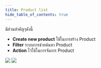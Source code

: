 ```yaml
---
title: Product list
hide_table_of_contents: true
---
```



มีส่วนสำคัญๆดังนี้
- **Create new product** ใช้ในการสร้าง Product
- **Filter** ระบบการช่วยค้นหา Product
- **Action** ไว้ใช้ในการจัดการ Product

![](/img/Product-menu.png)
![](/img/Product-list.png)

<DocCardList />

